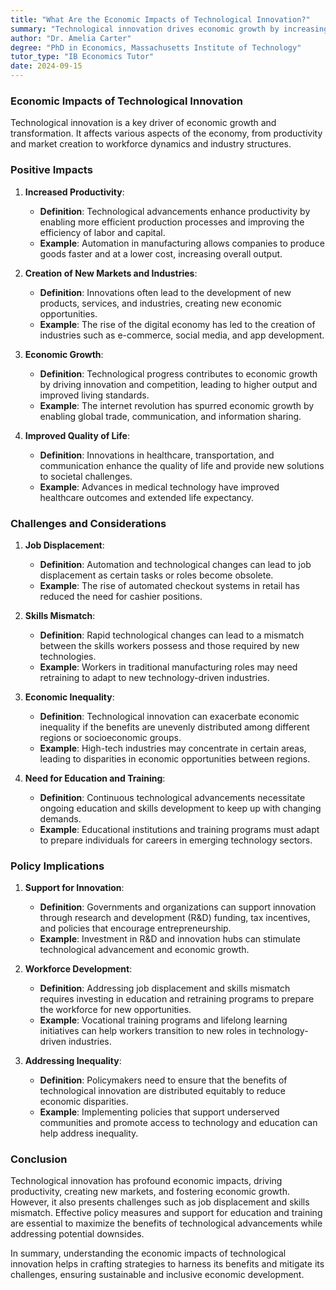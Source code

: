 ```yaml
---
title: "What Are the Economic Impacts of Technological Innovation?"
summary: "Technological innovation drives economic growth by increasing productivity, creating new markets, and transforming industries. It also poses challenges such as job displacement and requires adjustments in education and skills development."
author: "Dr. Amelia Carter"
degree: "PhD in Economics, Massachusetts Institute of Technology"
tutor_type: "IB Economics Tutor"
date: 2024-09-15
---
```


### Economic Impacts of Technological Innovation

Technological innovation is a key driver of economic growth and transformation. It affects various aspects of the economy, from productivity and market creation to workforce dynamics and industry structures.

### Positive Impacts

1. **Increased Productivity**:
   - **Definition**: Technological advancements enhance productivity by enabling more efficient production processes and improving the efficiency of labor and capital.
   - **Example**: Automation in manufacturing allows companies to produce goods faster and at a lower cost, increasing overall output.

2. **Creation of New Markets and Industries**:
   - **Definition**: Innovations often lead to the development of new products, services, and industries, creating new economic opportunities.
   - **Example**: The rise of the digital economy has led to the creation of industries such as e-commerce, social media, and app development.

3. **Economic Growth**:
   - **Definition**: Technological progress contributes to economic growth by driving innovation and competition, leading to higher output and improved living standards.
   - **Example**: The internet revolution has spurred economic growth by enabling global trade, communication, and information sharing.

4. **Improved Quality of Life**:
   - **Definition**: Innovations in healthcare, transportation, and communication enhance the quality of life and provide new solutions to societal challenges.
   - **Example**: Advances in medical technology have improved healthcare outcomes and extended life expectancy.

### Challenges and Considerations

1. **Job Displacement**:
   - **Definition**: Automation and technological changes can lead to job displacement as certain tasks or roles become obsolete.
   - **Example**: The rise of automated checkout systems in retail has reduced the need for cashier positions.

2. **Skills Mismatch**:
   - **Definition**: Rapid technological changes can lead to a mismatch between the skills workers possess and those required by new technologies.
   - **Example**: Workers in traditional manufacturing roles may need retraining to adapt to new technology-driven industries.

3. **Economic Inequality**:
   - **Definition**: Technological innovation can exacerbate economic inequality if the benefits are unevenly distributed among different regions or socioeconomic groups.
   - **Example**: High-tech industries may concentrate in certain areas, leading to disparities in economic opportunities between regions.

4. **Need for Education and Training**:
   - **Definition**: Continuous technological advancements necessitate ongoing education and skills development to keep up with changing demands.
   - **Example**: Educational institutions and training programs must adapt to prepare individuals for careers in emerging technology sectors.

### Policy Implications

1. **Support for Innovation**:
   - **Definition**: Governments and organizations can support innovation through research and development (R&D) funding, tax incentives, and policies that encourage entrepreneurship.
   - **Example**: Investment in R&D and innovation hubs can stimulate technological advancement and economic growth.

2. **Workforce Development**:
   - **Definition**: Addressing job displacement and skills mismatch requires investing in education and retraining programs to prepare the workforce for new opportunities.
   - **Example**: Vocational training programs and lifelong learning initiatives can help workers transition to new roles in technology-driven industries.

3. **Addressing Inequality**:
   - **Definition**: Policymakers need to ensure that the benefits of technological innovation are distributed equitably to reduce economic disparities.
   - **Example**: Implementing policies that support underserved communities and promote access to technology and education can help address inequality.

### Conclusion

Technological innovation has profound economic impacts, driving productivity, creating new markets, and fostering economic growth. However, it also presents challenges such as job displacement and skills mismatch. Effective policy measures and support for education and training are essential to maximize the benefits of technological advancements while addressing potential downsides.

In summary, understanding the economic impacts of technological innovation helps in crafting strategies to harness its benefits and mitigate its challenges, ensuring sustainable and inclusive economic development.
